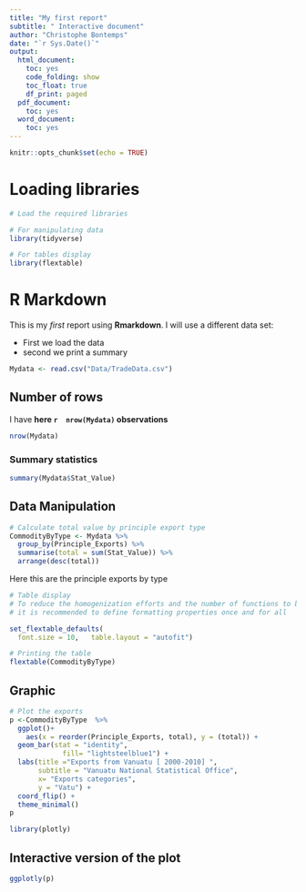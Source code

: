 ```yaml
---
title: "My first report"
subtitle: " Interactive document"
author: "Christophe Bontemps"
date: "`r Sys.Date()`"
output:
  html_document:
    toc: yes
    code_folding: show
    toc_float: true
    df_print: paged
  pdf_document:
    toc: yes
  word_document:
    toc: yes
---
```


```r
knitr::opts_chunk$set(echo = TRUE)
```

# Loading libraries

```r
# Load the required libraries

# For manipulating data
library(tidyverse)

# For tables display
library(flextable)
```



# R Markdown
This is my *first* report using **Rmarkdown**. I will use a different data set:

* First we load the data
* second we print a summary

```r
Mydata <- read.csv("Data/TradeData.csv")
```

## Number of rows
I have **here  `r  nrow(Mydata)`  observations**

```r
nrow(Mydata)
```

### Summary statistics

```r
summary(Mydata$Stat_Value)
```
## Data Manipulation

```r
# Calculate total value by principle export type
CommodityByType <- Mydata %>%
  group_by(Principle_Exports) %>%
  summarise(total = sum(Stat_Value)) %>%
  arrange(desc(total))
```

Here this are the principle exports by type

```r
# Table display
# To reduce the homogenization efforts and the number of functions to be called, 
# it is recommended to define formatting properties once and for all

set_flextable_defaults(
  font.size = 10,   table.layout = "autofit")

# Printing the table
flextable(CommodityByType)
```

## Graphic

```r
# Plot the exports
p <-CommodityByType  %>%
  ggplot()+
    aes(x = reorder(Principle_Exports, total), y = (total)) +
  geom_bar(stat = "identity", 
             fill= "lightsteelblue1") +
  labs(title ="Exports from Vanuatu [ 2000-2010] ", 
       subtitle = "Vanuatu National Statistical Office", 
       x= "Exports categories",
       y = "Vatu") +
  coord_flip() +
  theme_minimal()
p
```


```r
library(plotly)
```

## Interactive version of the plot

```r
ggplotly(p)
```








